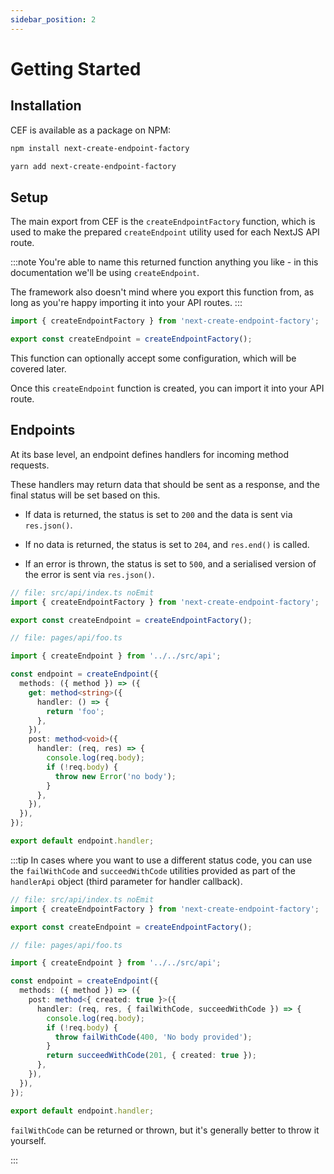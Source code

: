 ```yaml
---
sidebar_position: 2
---
```



# Getting Started

## Installation

CEF is available as a package on NPM:

<Tabs>
  <TabItem value="npm" label="npm" default>

```bash
npm install next-create-endpoint-factory
```

  </TabItem>
  <TabItem value="yarn" label="yarn">

```bash
yarn add next-create-endpoint-factory
```

  </TabItem>
</Tabs>

## Setup

The main export from CEF is the `createEndpointFactory` function, which is used to make the prepared `createEndpoint` utility used for each NextJS API route.

:::note
You're able to name this returned function anything you like - in this documentation we'll be using `createEndpoint`.

The framework also doesn't mind where you export this function from, as long as you're happy importing it into your API routes.
:::

```ts no-transpile
import { createEndpointFactory } from 'next-create-endpoint-factory';

export const createEndpoint = createEndpointFactory();
```

This function can optionally accept some configuration, which will be covered later.

Once this `createEndpoint` function is created, you can import it into your API route.

## Endpoints

At its base level, an endpoint defines handlers for incoming method requests.

These handlers may return data that should be sent as a response, and the final status will be set based on this.

- If data is returned, the status is set to `200` and the data is sent via `res.json()`.

- If no data is returned, the status is set to `204`, and `res.end()` is called.

- If an error is thrown, the status is set to `500`, and a serialised version of the error is sent via `res.json()`.

```ts
// file: src/api/index.ts noEmit
import { createEndpointFactory } from 'next-create-endpoint-factory';

export const createEndpoint = createEndpointFactory();

// file: pages/api/foo.ts

import { createEndpoint } from '../../src/api';

const endpoint = createEndpoint({
  methods: ({ method }) => ({
    get: method<string>({
      handler: () => {
        return 'foo';
      },
    }),
    post: method<void>({
      handler: (req, res) => {
        console.log(req.body);
        if (!req.body) {
          throw new Error('no body');
        }
      },
    }),
  }),
});

export default endpoint.handler;
```

:::tip
In cases where you want to use a different status code, you can use the `failWithCode` and `succeedWithCode` utilities provided as part of the `handlerApi` object (third parameter for handler callback).

```ts
// file: src/api/index.ts noEmit
import { createEndpointFactory } from 'next-create-endpoint-factory';

export const createEndpoint = createEndpointFactory();

// file: pages/api/foo.ts

import { createEndpoint } from '../../src/api';

const endpoint = createEndpoint({
  methods: ({ method }) => ({
    post: method<{ created: true }>({
      handler: (req, res, { failWithCode, succeedWithCode }) => {
        console.log(req.body);
        if (!req.body) {
          throw failWithCode(400, 'No body provided');
        }
        return succeedWithCode(201, { created: true });
      },
    }),
  }),
});

export default endpoint.handler;
```

`failWithCode` can be returned or thrown, but it's generally better to throw it yourself.

:::
